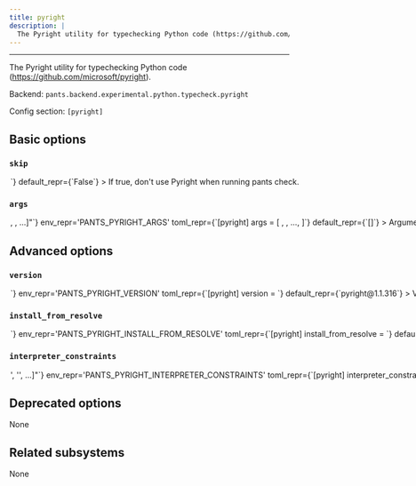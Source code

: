 ```yaml
---
title: pyright
description: |
  The Pyright utility for typechecking Python code (https://github.com/microsoft/pyright).
---
```



---

The Pyright utility for typechecking Python code (https://github.com/microsoft/pyright).

Backend: <span className="color--primary">`pants.backend.experimental.python.typecheck.pyright`</span>

Config section: <span className="color--primary">`[pyright]`</span>

<span className={styles.options}>

## Basic options

### `skip`

<Option
  cli_repr={`--[no-]pyright-skip`}
  env_repr='PANTS_PYRIGHT_SKIP'
  toml_repr={`[pyright]
skip = <bool>`}
  default_repr={`False`}
>

If true, don&#x27;t use Pyright when running `pants check`.

</Option>

### `args`

<Option
  cli_repr={`--pyright-args="[<shell_str>, <shell_str>, ...]"`}
  env_repr='PANTS_PYRIGHT_ARGS'
  toml_repr={`[pyright]
args = [
    <shell_str>,
    <shell_str>,
    ...,
]`}
  default_repr={`[]`}
>

Arguments to pass directly to Pyright, e.g. `--pyright-args='--version'`.

</Option>

## Advanced options

### `version`

<Option
  cli_repr={`--pyright-version=<str>`}
  env_repr='PANTS_PYRIGHT_VERSION'
  toml_repr={`[pyright]
version = <str>`}
  default_repr={`pyright@1.1.316`}
>

Version string for the tool in the form package@version (e.g. prettier@2.6.2)

</Option>

### `install_from_resolve`

<Option
  cli_repr={`--pyright-install-from-resolve=<str>`}
  env_repr='PANTS_PYRIGHT_INSTALL_FROM_RESOLVE'
  toml_repr={`[pyright]
install_from_resolve = <str>`}
  default_repr={`None`}
>

If specified, install the tool using the lockfile for this named resolve, instead of the version configured in this subsystem.

If unspecified, the tool will use the default configured package manager [nodejs].package_manager`, and install the tool without a lockfile.

</Option>

### `interpreter_constraints`

<Option
  cli_repr={`--pyright-interpreter-constraints="['<str>', '<str>', ...]"`}
  env_repr='PANTS_PYRIGHT_INTERPRETER_CONSTRAINTS'
  toml_repr={`[pyright]
interpreter_constraints = [
    '<str>',
    '<str>',
    ...,
]`}
  default_repr={`[\n  "CPython>=3.7,<4"\n]`}
>

Python interpreter constraints for Pyright (which is, itself, a NodeJS tool).

</Option>

## Deprecated options

None

## Related subsystems

None

</span>
